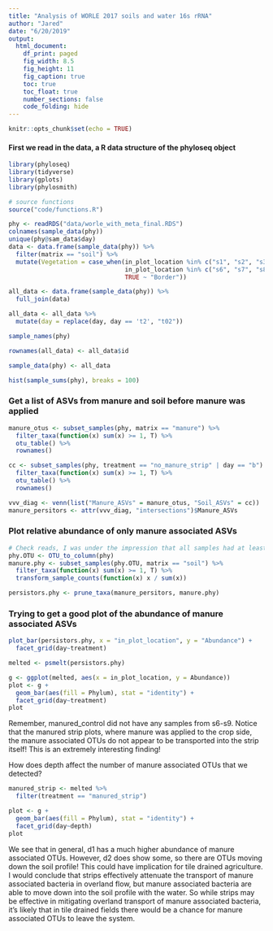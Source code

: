 ```yaml
---
title: "Analysis of WORLE 2017 soils and water 16s rRNA"
author: "Jared"
date: "6/20/2019"
output:
  html_document:
    df_print: paged
    fig_width: 8.5
    fig_height: 11
    fig_caption: true
    toc: true
    toc_float: true
    number_sections: false
    code_folding: hide
---
```


```r
knitr::opts_chunk$set(echo = TRUE)
```

#### First we read in the data, a R data structure of the phyloseq object       
```r
library(phyloseq)
library(tidyverse)
library(gplots)
library(phylosmith)
```
```r
# source functions
source("code/functions.R")
```

```r
phy <- readRDS("data/worle_with_meta_final.RDS")
colnames(sample_data(phy))
unique(phy@sam_data$day)
data <- data.frame(sample_data(phy)) %>%
  filter(matrix == "soil") %>%
  mutate(Vegetation = case_when(in_plot_location %in% c("s1", "s2", "s3", "s4") ~ "Crop",
                                in_plot_location %in% c("s6", "s7", "s8", "s9") ~ "Prairie",
                                TRUE ~ "Border"))

all_data <- data.frame(sample_data(phy)) %>%
  full_join(data)

all_data <- all_data %>%
  mutate(day = replace(day, day == 't2', "t02"))

sample_names(phy)

rownames(all_data) <- all_data$id

sample_data(phy) <- all_data
```
```r
hist(sample_sums(phy), breaks = 100)
```

### Get a list of ASVs from manure and soil before manure was applied
```r
manure_otus <- subset_samples(phy, matrix == "manure") %>%
  filter_taxa(function(x) sum(x) >= 1, T) %>%
  otu_table() %>%
  rownames()

cc <- subset_samples(phy, treatment == "no_manure_strip" | day == "b") %>%
  filter_taxa(function(x) sum(x) >= 1, T) %>%
  otu_table() %>%
  rownames()

vvv_diag <- venn(list("Manure_ASVs" = manure_otus, "Soil_ASVs" = cc))
manure_persitors <- attr(vvv_diag, "intersections")$Manure_ASVs 
```

### Plot relative abundance of only manure associated ASVs   
```r
# Check reads, I was under the impression that all samples had at least 10k
phy.OTU <- OTU_to_column(phy)
manure.phy <- subset_samples(phy.OTU, matrix == "soil") %>%
  filter_taxa(function(x) sum(x) >= 1, T) %>% 
  transform_sample_counts(function(x) x / sum(x))

persistors.phy <- prune_taxa(manure_persitors, manure.phy) 
```

### Trying to get a good plot of the abundance of manure associated ASVs
```r
plot_bar(persistors.phy, x = "in_plot_location", y = "Abundance") +
  facet_grid(day~treatment)
```
```r
melted <- psmelt(persistors.phy)

g <- ggplot(melted, aes(x = in_plot_location, y = Abundance))
plot <- g + 
  geom_bar(aes(fill = Phylum), stat = "identity") +
  facet_grid(day~treatment)
plot
```

Remember, manured_control did not have any samples from s6-s9. Notice that the manured strip plots, where manure was applied to the crop side, the manure associated OTUs do not appear to be transported into the strip itself! This is an extremely interesting finding! 

How does depth affect the number of manure associated OTUs that we detected? 
```r
manured_strip <- melted %>%
  filter(treatment == "manured_strip")

plot <- g + 
  geom_bar(aes(fill = Phylum), stat = "identity") +
  facet_grid(day~depth)
plot
```

We see that in general, d1 has a much higher abundance of manure associated OTUs. However, d2 does show some, so there are OTUs moving down the soil profile! This could have implication for tile drained agriculture. I would conclude that strips effectively attenuate the transport of manure associated bacteria in overland flow, but manure associated bacteria are able to move down into the soil profile with the water. So while strips may be effective in mitigating overland transport of manure associated bacteria, it's likely that in tile drained fields there would be a chance for manure associated OTUs to leave the system. 
